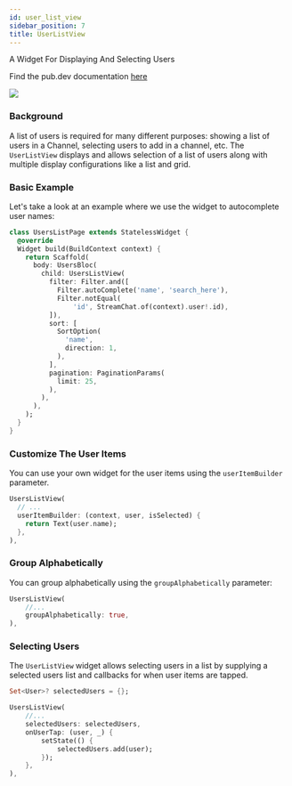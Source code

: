 ```yaml
---
id: user_list_view
sidebar_position: 7
title: UserListView
---
```


A Widget For Displaying And Selecting Users

Find the pub.dev documentation [here](https://pub.dev/documentation/stream_chat_flutter/latest/stream_chat_flutter/UserListView-class.html)

![](../assets/user_list_view.png)

### Background

A list of users is required for many different purposes: showing a list of users in a Channel,
selecting users to add in a channel, etc. The `UserListView` displays and allows selection of a list
of users along with multiple display configurations like a list and grid.

### Basic Example

Let's take a look at an example where we use the widget to autocomplete user names:

```dart
class UsersListPage extends StatelessWidget {
  @override
  Widget build(BuildContext context) {
    return Scaffold(
      body: UsersBloc(
        child: UsersListView(
          filter: Filter.and([
            Filter.autoComplete('name', 'search_here'),
            Filter.notEqual(
                'id', StreamChat.of(context).user!.id),
          ]),
          sort: [
            SortOption(
              'name',
              direction: 1,
            ),
          ],
          pagination: PaginationParams(
            limit: 25,
          ),
        ),
      ),
    );
  }
}
```

### Customize The User Items

You can use your own widget for the user items using the `userItemBuilder` parameter.

```dart
UsersListView(
  // ...
  userItemBuilder: (context, user, isSelected) {
    return Text(user.name);
  },
),
```

### Group Alphabetically

You can group alphabetically using the `groupAlphabetically` parameter:

```dart
UsersListView(
    //...
    groupAlphabetically: true,
),
```

### Selecting Users

The `UserListView` widget allows selecting users in a list by supplying a selected users list and callbacks
for when user items are tapped.

```dart
Set<User>? selectedUsers = {};

UsersListView(
    //...
    selectedUsers: selectedUsers,
    onUserTap: (user, _) {
        setState(() {
            selectedUsers.add(user);
        });
    },
),
```
